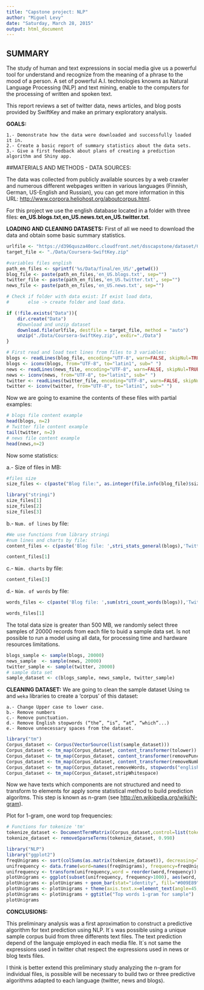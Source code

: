 ```yaml
---
title: "Capstone project: NLP"
author: "Miguel Levy"
date: "Saturday, March 28, 2015"
output: html_document
---
```


## SUMMARY
The study of human and text expressions in social media give us a powerful tool for understand and recognize from the meaning of a phrase to the mood of a person. A set of powerful A.I. technologies knowns as Natural Language Processing (NLP) and text mining, enable to the computers for the processing of written and spoken text. 

This report reviews a set of twitter data, news articles, and blog posts provided by SwiftKey and make an primary exploratory analysis.  

**GOALS:**

    1.- Demonstrate how the data were downloaded and successfully loaded it in.
    2.- Create a basic report of summary statistics about the data sets.
    3.- Give a first feedback about plans of creating a prediction algorithm and Shiny app.
    

##MATERIALS AND METHODS - DATA SOURCES:  
 
The data was collected from publicly available sources by a web crawler and numerous different webpages written in various languages (Finnish, German, US-English and Russian), you can get more information in this URL: <http://www.corpora.heliohost.org/aboutcorpus.html>. 

For this project we use the english database located in a folder with three files:
 **en_US.blogs.txt**,**en_US.news.txt**,**en_US.twitter.txt**. 
 
**LOADING AND CLEANING DATASETS:**
First of all we need to download the data and obtain some basic summary statistics.  

```r
urlfile <- "https://d396qusza40orc.cloudfront.net/dsscapstone/dataset/Coursera-SwiftKey.zip"
target_file <- "./Data/Coursera-SwiftKey.zip"

#variables files english 
path_en_files <- sprintf('%s/Data/final/en_US/',getwd())  
blog_file <- paste(path_en_files,'en_US.blogs.txt', sep="")
twitter_file <- paste(path_en_files,'en_US.twitter.txt', sep="")
news_file <- paste(path_en_files,'en_US.news.txt', sep="")

# Check if folder with data exist: If exist load data, 
#       else -> create folder and load data.

if (!file.exists("Data")){
    dir.create("Data")
    #Download and unzip dataset
    download.file(urlfile, destfile = target_file, method = "auto")
    unzip("./Data/Coursera-SwiftKey.zip", exdir="./Data")
}
```

```r
# First read and load text lines from files to 3 variables:
blogs <- readLines(blog_file, encoding="UTF-8", warn=FALSE, skipNul=TRUE)
blogs <- iconv(blogs, from="UTF-8", to="latin1", sub=" ")
news <- readLines(news_file, encoding="UTF-8", warn=FALSE, skipNul=TRUE)
news <- iconv(news, from="UTF-8", to="latin1", sub=" ")
twitter <- readLines(twitter_file, encoding="UTF-8", warn=FALSE, skipNul=TRUE)
twitter <- iconv(twitter, from="UTF-8", to="latin1", sub=" ")
```

Now we are going to examine the contents of these files with partial examples:  

```r
# blogs file content example
head(blogs, n=2)
# Twitter file content example
tail(twitter, n=2)
# news file content example
head(news,n=2)
```
Now some statistics:

a.- Size of files in MB:
```r
#files size
size_files <- c(paste("Blog file:", as.integer(file.info(blog_file)$size / 1024^2,sep="")),paste("Twitter file:",  as.integer(file.info(twitter_file)$size / 1024^2, sep="")), paste("News file:", as.integer(file.info(news_file)$size / 1024^2, sep="")))
```
```r
library("stringi")
size_files[1]
size_files[2]
size_files[3]
```
b.- ```Num. of lines``` by file:
```r
#We use functions from library stringi
#num lines and charts by file:
content_files <- c(paste('Blog file: ',stri_stats_general(blogs),'Twitter file: ',stri_stats_general(twitter),'News file: ',stri_stats_general(news)))
```
```r
content_files[1]
```
c.- ```Núm. charts``` by file:
```r
content_files[3]
```
d.- ```Núm. of words``` by file:
```r
words_files <- c(paste('Blog file: ',sum(stri_count_words(blogs)),'Twitter file: ',sum(stri_count_words(twitter)),'News file: ',sum(stri_count_words(news))))
```
```r
words_files[1]
```
The total data size is greater than 500 MB, we randomly select three samples of 20000 records from each file to buid a sample data set. Is not possible to run a model using all data, for processing time and hardware resources limitations.  


```r
blogs_sample <- sample(blogs, 20000)
news_sample  <- sample(news, 20000)
twitter_sample <- sample(twitter, 20000)
# sample data set
sample_dataset <- c(blogs_sample, news_sample, twitter_sample)
```
 
**CLEANING DATASET:** 
We are going to clean the sample dataset Using ```tm``` and ```weka``` libraries  to create a 'corpus' of this dataset: 

    a.- Change Upper case to lower case.
    b.- Remove numbers 
    c.- Remove punctuation.
    d.- Remove English stopwords (“the”, “is”, “at”, “which”...)
    e.- Remove unnecessary spaces from the dataset.


```r
library("tm")
Corpus_dataset <- Corpus(VectorSource(list(sample_dataset)))
Corpus_dataset <- tm_map(Corpus_dataset, content_transformer(tolower))
Corpus_dataset <- tm_map(Corpus_dataset, content_transformer(removePunctuation))
Corpus_dataset <- tm_map(Corpus_dataset, content_transformer(removeNumbers))
Corpus_dataset <- tm_map(Corpus_dataset,removeWords, stopwords("english"))
Corpus_dataset <- tm_map(Corpus_dataset,stripWhitespace)

```

Now we have  texts which components are not structured and need to transform to elements for apply some statistical method to build prediction algoritms. This step is known as n-gram  (see <http://en.wikipedia.org/wiki/N-gram>). 

Plot for 1-gram, one word top frequencies:
    
```r
# Functions for tokenize 'tm' 
tokenize_dataset <- DocumentTermMatrix(Corpus_dataset,control=list(tokenize=scan_tokenizer))
tokenize_dataset <- removeSparseTerms(tokenize_dataset, 0.998)


```
```r
library("NLP")
library("ggplot2")
freqUnigrams <- sort(colSums(as.matrix(tokenize_dataset)), decreasing=TRUE)[1:25]
unifrequency <- data.frame(word=names(freqUnigrams), frequency=freqUnigrams)
unifrequency <- transform(unifrequency,word = reorder(word,frequency)) 
plotUnigrams <- ggplot(subset(unifrequency, frequency>1000), aes(word, frequency))
plotUnigrams <- plotUnigrams + geom_bar(stat="identity", fill="#009E89")
plotUnigrams <- plotUnigrams + theme(axis.text.x=element_text(angle=45, hjust=1)) + coord_flip()
plotUnigrams <- plotUnigrams + ggtitle("Top words 1-gram for sample")
plotUnigrams
```


**CONCLUSIONS:**

This preliminary analysis was a first aproximation to construct a predictive algorithm for text prediction using NLP. It´s was possible using a unique sample corpus buid from three differents text files. The text prediction depend of the languaje employed in each media file. It´s not same the expressions used in twitter chat respect the expressions used in news or blog texts files. 

I think is better extend this preliminary study analyzing the n-gram for individual files, is possible will be necessary to build two or three predictive algorithms adapted to each language (twitter, news and blogs).  

